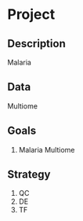 # Project {.unnumbered}

## Description

Malaria

## Data
Multiome

## Goals

1. Malaria Multiome

## Strategy

1. QC
2. DE
3. TF